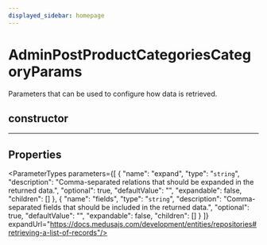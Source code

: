 ```yaml
---
displayed_sidebar: homepage
---
```



# AdminPostProductCategoriesCategoryParams

Parameters that can be used to configure how data is retrieved.

## constructor

___

## Properties

<ParameterTypes parameters={[
  {
    "name": "expand",
    "type": "`string`",
    "description": "Comma-separated relations that should be expanded in the returned data.",
    "optional": true,
    "defaultValue": "",
    "expandable": false,
    "children": []
  },
  {
    "name": "fields",
    "type": "`string`",
    "description": "Comma-separated fields that should be included in the returned data.",
    "optional": true,
    "defaultValue": "",
    "expandable": false,
    "children": []
  }
]} expandUrl="https://docs.medusajs.com/development/entities/repositories#retrieving-a-list-of-records"/>
